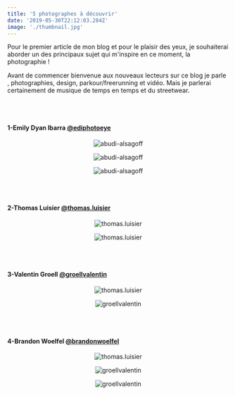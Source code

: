 ```yaml
---
title: '5 photographes à découvrir'
date: '2019-05-30T22:12:03.284Z'
image: './thumbnail.jpg'
---
```


Pour le premier article de mon blog et pour le plaisir des yeux, je souhaiterai aborder un des principaux sujet qui m'inspire en ce moment, la photographie !

Avant de commencer bienvenue aux nouveaux lecteurs sur ce blog je parle , photographies, design, parkour/freerunning et vidéo. Mais je parlerai certainement de musique de temps en temps et du streetwear.

<br/>
<br/>

#### 1-Emily Dyan Ibarra <a href="https://instagram.com/ediphotoeye/" target='_blanck'>@ediphotoeye</a>

<center class="pic">

![abudi-alsagoff](https://static1.squarespace.com/static/536acd56e4b0128e37aa6e9f/536ace1fe4b0ffdd30e4047a/56d0110e859fd01d99596b3c/1552356436573/?format=1500w)

</center>
<center class="pic">

![abudi-alsagoff](https://static1.squarespace.com/static/536acd56e4b0128e37aa6e9f/536ace1fe4b0ffdd30e4047a/583ff1ecbebafbe2076bcba4/1552356436488/658B9797.jpg?format=1500w)

</center>

<center class="pic">

![abudi-alsagoff](https://static1.squarespace.com/static/536acd56e4b0128e37aa6e9f/536ace1fe4b0ffdd30e4047a/56d0105be707ebe2ab6950a0/1552356437488/?format=1500w)

</center>

<br/>
<br/>

#### 2-Thomas Luisier <a href="https://instagram.com/thomas.luisier/" target='_blanck'>@thomas.luisier</a>


<center class="pic">

![thomas.luisier](https://photogrist.com/wp-content/uploads/2019/02/Thomas-Luisier8-880x1100.jpg)

</center>

<center class="pic">

![thomas.luisier](https://mir-s3-cdn-cf.behance.net/project_modules/1400_opt_1/c86f1646187359.584aab53c2136.jpg)

</center>

<br/>
<br/>

#### 3-Valentin Groell <a href="https://instagram.com/groellvalentin/" target='_blanck'>@groellvalentin</a>

<center class="pic">

![thomas.luisier](https://scontent-cdt1-1.cdninstagram.com/vp/f3e290de42f3d711b6a3ed15848b36c1/5D84D679/t51.2885-15/e35/61869748_145718113220832_961983941266771839_n.jpg?_nc_ht=scontent-cdt1-1.cdninstagram.com)

</center>

<center class="pic">

![groellvalentin](https://scontent-cdt1-1.cdninstagram.com/vp/c2b067f1b46fe74d4a75f5c90b62030f/5D814DE9/t51.2885-15/e35/p1080x1080/59315590_434269594026703_8299944213539573224_n.jpg?_nc_ht=scontent-cdt1-1.cdninstagram.com)

</center>

<br/>
<br/>

#### 4-Brandon Woelfel <a href="https://instagram.com/brandonwoelfel/" target='_blanck'>@brandonwoelfel</a>

<center class="pic">

![thomas.luisier](https://static1.squarespace.com/static/576ef902d1758ef2e6dada3d/576f03126a4963e880312dde/5a56519c9140b78b9668f58f/1515606443448/FullSizeRender+363.jpg?format=2500w)

</center>

<center class="pic">

![groellvalentin](https://static1.squarespace.com/static/576ef902d1758ef2e6dada3d/576f03126a4963e880312dde/5a565161085229c40e9587fa/1515606431344/29E90765-3E88-4C48-82E4-40805BCBFAF2.jpg?format=1500w)

</center>

<center class="pic">

![groellvalentin](https://static1.squarespace.com/static/576ef902d1758ef2e6dada3d/576f03126a4963e880312dde/5c39988a40ec9ab9b9dcecf8/1547278588875/Photo+Oct+24%2C+4+38+57+PM.jpg?format=2500w)

</center>
